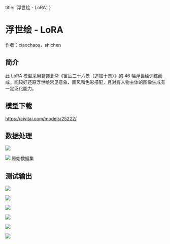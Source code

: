   title: '浮世绘 - LoRA',
}


# 浮世绘 - LoRA



作者：ciaochaos，shichen

## 简介

此 LoRA 模型采用葛饰北斋《富岳三十六景（追加十景）》的 46 幅浮世绘训练而成，能较好还原浮世绘常见意象、画风和色彩搭配，且对有人物主体的图像生成有一定泛化能力。


## 模型下载

https://civitai.com/models/25222/



## 数据处理

![](/assets/fuyue/fuyue-01.jpg)

![](/assets/fuyue/fuyue-02.jpg)
原始数据集


## 测试输出

![](/assets/fuyue/fuyue-03.jpg)

![](/assets/fuyue/fuyue-04.jpg)

![](/assets/fuyue/fuyue-05.jpg)

![](/assets/fuyue/fuyue-06.jpg)

![](/assets/fuyue/fuyue-07.jpg)

![](/assets/fuyue/fuyue-08.jpg)


